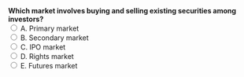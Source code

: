 ::: {.question-block}
<form onsubmit="event.preventDefault(); checkAnswer('module1_mcq_q42')" data-correct-answer="B"> 
  <strong style="display: block;">Which market involves buying and selling existing securities among investors?</strong> 
  <label><input type="radio" name="module1_mcq_q42" value="A"> A. Primary market</label><br>
  <label><input type="radio" name="module1_mcq_q42" value="B"> B. Secondary market</label><br>
  <label><input type="radio" name="module1_mcq_q42" value="C"> C. IPO market</label><br>
  <label><input type="radio" name="module1_mcq_q42" value="D"> D. Rights market</label><br>
  <label><input type="radio" name="module1_mcq_q42" value="E"> E. Futures market</label><br>
</form> 

<div id="feedback-module1_mcq_q42" class="feedback" data-status="" style="display:none;"> 
✅ Correct: B. The secondary market is where investors trade already issued securities. 
</div> 
:::
